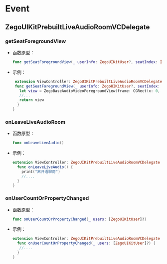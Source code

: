 # Event




## ZegoUIKitPrebuiltLiveAudioRoomVCDelegate



### getSeatForegroundView

- 函数原型：
  ```swift
  func getSeatForegroundView(_ userInfo: ZegoUIKitUser?, seatIndex: Int) -> ZegoBaseAudioVideoForegroundView?
  ```

- 示例：
  ```swift
   extension ViewController: ZegoUIKitPrebuiltLiveAudioRoomVCDelegate {
   func getSeatForegroundView(_ userInfo: ZegoUIKitUser?, seatIndex: Int) - ZegoBaseAudioVideoForegroundView? {
     let view = ZegoBaseAudioVideoForegroundView(frame: CGRect(x: 0, y: 0, width: 60, height: 60), userID: userInfo?.userID, delegate: nil)
     //...
     return view
    }
  }
  ```



### onLeaveLiveAudioRoom

- 函数原型：
  ```swift
  func onLeaveLiveAudio()
  ```
- 示例：
  ```swift
  extension ViewController: ZegoUIKitPrebuiltLiveAudioRoomVCDelegate {
    func onLeaveLiveAudio() {
      print("离开语聊房")
      //....
    }
  }
  ```



### onUserCountOrPropertyChanged

- 函数原型：
  ```swift
  func onUserCountOrPropertyChanged(_ users: [ZegoUIKitUser]?)
  ```
- 示例：
  ```swift
  extension ViewController: ZegoUIKitPrebuiltLiveAudioRoomVCDelegate {
    func onUserCountOrPropertyChanged(_ users: [ZegoUIKitUser]?) {
     //....
    }
  }
  ```
